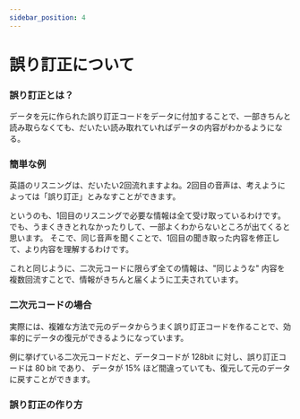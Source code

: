 ```yaml
---
sidebar_position: 4
---
```



# 誤り訂正について

### 誤り訂正とは？

データを元に作られた誤り訂正コードをデータに付加することで、一部きちんと読み取らなくても、だいたい読み取れていればデータの内容がわかるようになる。

### 簡単な例

英語のリスニングは、だいたい2回流れますよね。2回目の音声は、考えようによっては「誤り訂正」とみなすことができます。

というのも、1回目のリスニングで必要な情報は全て受け取っているわけです。でも、うまくききとれなかったりして、一部よくわからないところが出てくると思います。
そこで、同じ音声を聞くことで、1回目の聞き取った内容を修正して、より内容を理解するわけです。

これと同じように、二次元コードに限らず全ての情報は、"同じような" 内容を複数回流すことで、情報がきちんと届くように工夫されています。

### 二次元コードの場合

実際には、複雑な方法で元のデータからうまく誤り訂正コードを作ることで、効率的にデータの復元ができるようになっています。

例に挙げている二次元コードだと、データコードが 128bit に対し、誤り訂正コードは 80 bit であり、
データが 15% ほど間違っていても、復元して元のデータに戻すことができます。

### 誤り訂正の作り方

<ErrorCorrectionPlayground />
